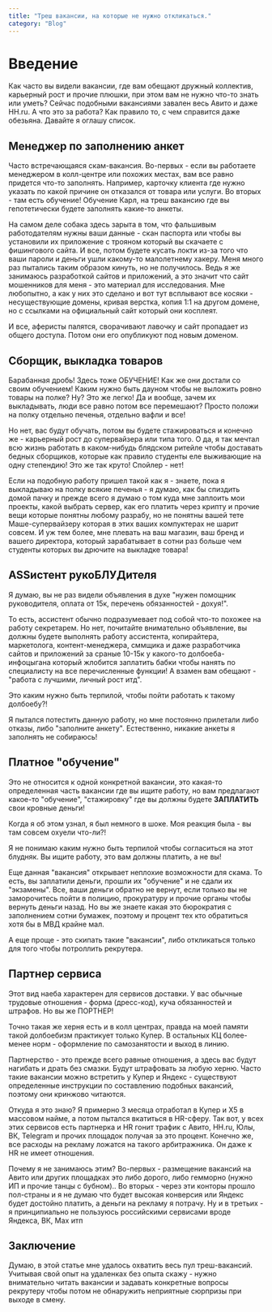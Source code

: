 ```yaml
---
title: "Треш вакансии, на которые не нужно откликаться."
category: "Blog"
---
```


# Введение

Как часто вы видели вакансии, где вам обещают дружный коллектив, карьерный рост и прочие плюшки, при этом вам не нужно что-то знать или уметь? Сейчас подобными вакансиями завален весь Авито и даже HH.ru. А что это за работа? Как правило то, с чем справится даже обезьяна. Давайте я оглашу список.

## Менеджер по заполнению анкет

Часто встречающаяся скам-вакансия. Во-первых - если вы работаете менеджером в колл-центре или похожих местах, вам все равно придется что-то заполнять. Например, карточку клиента где нужно указать по какой причине он отказался от товара или услуги. Во вторых - там есть обучение! Обучение Карл, на треш вакансию где вы гепотетически будете заполнять какие-то анкеты.

На самом деле собака здесь зарыта в том, что фальшивым работодателям нужны ваши данные - скан паспорта или чтобы вы установили их приложение с трояном который вы скачаете с фишингового сайта. И все, потом будете кусать локти из-за того что ваши пароли и деньги ушли какому-то малолетнему хакеру. Меня много раз пытались таким образом кинуть, но не получилось. Ведь я же занимаюсь разработкой сайтов и приложений, а это значит что сайт мошенников для меня - это материал для исследования. Мне любопытно, а как у них это сделано и вот тут всплывают все косяки - несуществующие домены, кривая верстка, копия 1:1 на другом домене, но с ссылками на официальный сайт который они косплеят.

И все, аферисты палятся, сворачивают лавочку и сайт пропадает из общего доступа. Потом они его опубликуют под новым доменом.

## Сборщик, выкладка товаров

Барабанная дробь! Здесь тоже ОБУЧЕНИЕ! Как же они достали со своим обучением! Каким нужно быть дауном чтобы не выложить ровно товары на полке? Ну? Это же легко! Да и вообще, зачем их выкладывать, люди все равно потом все перемешают? Просто положи на полку отдельно печенья, отдельно вафли и все!

Но нет, вас будут обучать, потом вы будете стажироваться и конечно же - карьерный рост до супервайзера или типа того. О да, я так мечтал всю жизнь работать в каком-нибудь блядском ритейле чтобы доставать бедных сборщиков, которые как правило студенты еле выживающие на одну степендию! Это же так круто! Спойлер - нет!

Если на подобную работу пришел такой как я - знаете, пока я выкладываю на полку всякие печенья - я думаю, как бы спиздить домой пачку и прежде всего я думаю о том куда мне заплоить мои проекты, какой выбрать сервер, как его платить через крипту и прочие вещи которые понятны любому разрабу, но не понятны вашей тете Маше-супервайзеру которая в этих ваших компуктерах не шарит совсем. И уж тем более, мне плевать на ваш магазин, ваш бренд и вашего директора, который зарабатывает в сотни раз больше чем студенты которых вы дрючите на выкладке товара!

## ASSистент рукоБЛУДителя

Я думаю, вы не раз видели объявления в духе "нужен помощник руководителя, оплата от 15к, перечень обязанностей - дохуя!".

То есть, ассистент обычно подразумевает под собой что-то похожее на работу секретарем. Но нет, почитайте внимательно объявление, вы должны будете выполнять работу ассистента, копирайтера, маркетолога, контент-менеджера, сммщика и даже разработчика сайтов и приложений за сраные 10-15к у какого-то долбоеба-инфоцыгана который жлобится заплатить бабки чтобы нанять по специалисту на все перечисленные функции! А взамен вам обещают - "работа с лучшими, личный рост итд".

Это каким нужно быть терпилой, чтобы пойти работать к такому долбоебу?!

Я пытался потестить данную работу, но мне постоянно прилетали либо отказы, либо "заполните анкету". Естественно, никакие анкеты я заполнять не собираюсь!

## Платное "обучение"

Это не относится к одной конкретной вакансии, это какая-то определенная часть вакансии где вы ищите работу, но вам предлагают какое-то "обучение", "стажировку" где вы должны будете **ЗАПЛАТИТЬ** свои кровные деньги!

Когда я об этом узнал, я был немного в шоке. Моя реакция была - вы там совсем охуели что-ли?!

Я не понимаю каким нужно быть терпилой чтобы согласиться на этот блудняк. Вы ищите работу, это вам должны платить, а не вы!

Еще данная "вакансия" открывает неплохие возможности для скама. То есть, вы заплатили деньги, прошли их "обучение" и не сдали их "экзамены". Все, ваши деньги обратно не вернут, если только вы не заморочитесь пойти в полицию, прокуратуру и прочие органы чтобы вернуть деньги назад. Но вы же знаете какая это бюрократия с заполнением сотни бумажек, поэтому и процент тех кто обратиться хотя бы в МВД крайне мал.

А еще проще - это скипать такие "вакансии", либо откликаться только для того чтобы потроллить рекрутера.

## Партнер сервиса

Этот вид наеба характерен для сервисов доставки. У вас обычные трудовые отношения - форма (дресс-код), куча обязанностей и штрафов. Но вы же ПОРТНЕР!

Точно такая же херня есть и в колл центрах, правда на моей памяти такой долбоебизм практикует только Купер. В остальных КЦ более-менее норм - оформление по самозанятости и выход в линию.

Партнерство - это прежде всего равные отношения, а здесь вас будут нагибать и драть без смазки. Будут штрафовать за любую херню. Часто такие вакансии можно встретить у Купер и Яндекс - существуют определенные инструкции по составлению подобных вакансий, поэтому они кринжово читаются.

Откуда я это знаю? Я примерно 3 месяца отработал в Купер и X5 в массовом найме, а потом пытался вкатиться в HR-сферу. Так вот, у всех этих сервисов есть партнерка и HR гонит трафик с Авито, HH.ru, Юлы, ВК, Telegram и прочих площадок получая за это процент. Конечно же, все расходы на рекламу ложатся на такого арбитражника. Он даже к HR не имеет отношения.

Почему я не занимаюсь этим? Во-первых - размещение вакансий на Авито или других площадках это либо дорого, либо гемморно (нужно ИП и прочие танцы с бубном).. Во вторых - через эти конторы прошло пол-страны и я не думаю что будет высокая конверсия или Яндекс будет достойно платить, а деньги на рекламу я потрачу. Ну и в третьих - я принципиально не пользуюсь российскими сервисами вроде Яндекса, ВК, Max итп

## Заключение

Думаю, в этой статье мне удалось охватить весь пул треш-вакансий. Учитывая свой опыт на удаленках без опыта скажу - нужно внимательно читать вакансии и задавать конкретные вопросы рекрутеру чтобы потом не обнаружить неприятные сюрпризы при выходе в смену.
